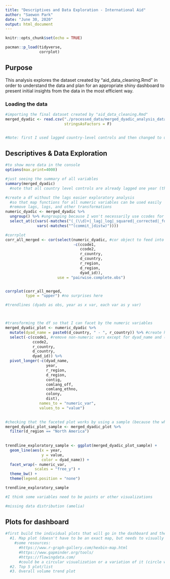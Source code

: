```yaml
---
title: "Descriptives and Data Exploration - International Aid"
author: "Saewon Park"
date: "June 30, 2020"
output: html_document
---
```


```r

knitr::opts_chunk$set(echo = TRUE)

pacman::p_load(tidyverse,
               corrplot)


```


## Purpose

This analysis explores the dataset created by "aid_data_cleaning.Rmd" in order to understand the data and plan for an appropriate shiny dashboard to present initial insights from the data in the most efficient way.



### Loading the data

```r

#importing the final dataset created by "aid_data_cleaning.Rmd"
merged_dyadic <- read.csv("./processed_data/merged_dyadic_analysis_data.csv",
                          stringsAsFactors = F) 


#Note: first I used lagged country-level controls and then changed to unlagged so that all variables (country-level or dyad-level) match on year

```


## Descriptives & Data Exploration

```r

#to show more data in the console
options(max.print=4000)

#just seeing the summary of all variables
summary(merged_dyadic)
  #note that all country level controls are already lagged one year (think about whether to change this or not)
```




```r


#create a df without the lags easier exploratory analysis 
  #so that map functions for all numeric variables can be used easily 
  #remove lags, logs, and other transformations
numeric_dyadic <- merged_dyadic %>%
  ungroup() %>% #ungrouping because I won't necessarily use ccodes for plotting
  select_at(c(vars(-matches("(_(\\d)+|_lag|_log|_squared|_corrected|_fd|_sum)$")),
              vars(-matches("^(commit_|distw)"))))

#corrplot
corr_all_merged <- cor(select(numeric_dyadic, #cor object to feed into corrplot
                              -c(ccode1,
                                 ccode2,
                                 r_country,
                                 d_country,
                                 r_region,
                                 d_region,
                                 dyad_id)), 
                       use = "pairwise.complete.obs")


corrplot(corr_all_merged,
         type = "upper") #no surprises here


```



```r

#trendlines (dyads as obs, year as x var, each var as y var)



#transforming the df so that I can facet by the numeric variables
merged_dyadic_plot <- numeric_dyadic %>%
  mutate(dyad_name = paste0(d_country, " - ", r_country)) %>% #create human-readable dyad names
  select(-c(ccode1, #remove non-numeric vars except for dyad_name and (d_/r_)region
            ccode2,
            r_country,
            d_country,
            dyad_id)) %>%
  pivot_longer(-c(dyad_name,
                  year,
                  r_region,
                  d_region,
                  contig,
                  comlang_off,
                  comlang_ethno,
                  colony,
                  dist),
               names_to = "numeric_var",
               values_to = "value")
  

#checking that the faceted plot works by using a sample (because the whole data is very big)
merged_dyadic_plot_sample <- merged_dyadic_plot %>%
  filter(d_region == "North America")
  
  
trendline_exploratory_sample <- ggplot(merged_dyadic_plot_sample) +
  geom_line(aes(x = year,
                y = value,
                color = dyad_name)) +
  facet_wrap(~ numeric_var,
             scales = "free_y") +
  theme_bw() + 
  theme(legend.position = "none") 

trendline_exploratory_sample

#I think some variables need to be points or other visualizations


```





```r


#missing data distribution (amelia)

```



## Plots for dashboard

```r

#first build the individual plots that will go in the dashboard and then combine them into a dashboard
  #1. Map plot (doesn't have to be an exact map, but needs to visually show all countries, and would be useful if they are somewhat in their geographical positions)
    #some resources:
      #https://www.r-graph-gallery.com/hexbin-map.html
      #https://www.gapminder.org/tools/ 
      #https://flowingdata.com/
      #could be a circular visualization or a variation of it (circle with network visualization)
  #2. Top 5 plot/list
  #3. Overall volume trend plot




```

